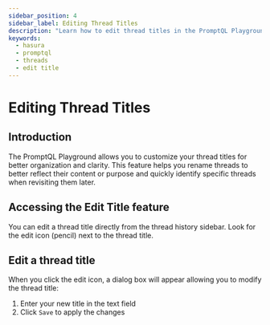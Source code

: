 ```yaml
---
sidebar_position: 4
sidebar_label: Editing Thread Titles
description: "Learn how to edit thread titles in the PromptQL Playground"
keywords:
  - hasura
  - promptql
  - threads
  - edit title
---
```



# Editing Thread Titles

## Introduction

The PromptQL Playground allows you to customize your thread titles for better organization and clarity. This feature
helps you rename threads to better reflect their content or purpose and quickly identify specific threads when
revisiting them later.

## Accessing the Edit Title feature

You can edit a thread title directly from the thread history sidebar. Look for the edit icon (pencil) next to the thread
title.

<Thumbnail src="/img/promptql-playground/edit-thread-title-1.png" alt="Edit Thread Title Button" />

## Edit a thread title

When you click the edit icon, a dialog box will appear allowing you to modify the thread title:

<Thumbnail src="/img/promptql-playground/edit-thread-title-2.png" alt="Edit Thread Dialog Box" />

1. Enter your new title in the text field
2. Click `Save` to apply the changes
